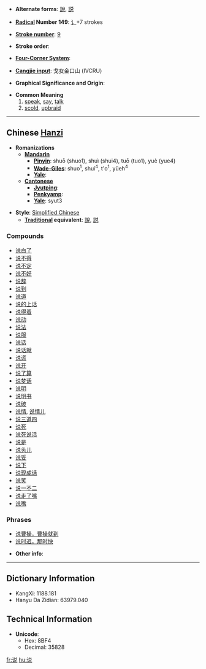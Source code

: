 * '''Alternate forms''': [[說]], [[説]]

* '''[[Wiktionary:Chinese radical index| Radical]] Number 149''': [[Wiktionary:Chinese radical index 讠|讠]]+7 strokes

* '''[[Wiktionary:Chinese total strokes index|Stroke number]]''': [[Wiktionary:Chinese total strokes index 9|9]]

* '''Stroke order''': 

* '''[[Wiktionary:Chinese four corner index|Four-Corner System]]''': 

* '''[[Wiktionary:Chinese Cangjie index|Cangjie input]]''': 戈女金口山 (IVCRU)

* '''Graphical Significance and Origin''': 

* '''Common Meaning'''
*#[[speak]], [[say]], [[talk]]
*# [[scold]], [[upbraid]]

----

== Chinese [[Hanzi]] ==

* '''Romanizations'''
** '''[[Mandarin]]'''
*** '''[[Pinyin]]''': shuō (shuo1), shuì (shui4), tuō (tuo1), yuè (yue4)
*** '''[[Wade-Giles]]''': shuo<sup>1</sup>, shui<sup>4</sup>, t'o<sup>1</sup>, yüeh<sup>4</sup>
*** '''[[Yale]]''': 
** '''[[Cantonese]]'''
*** '''[[Jyutping]]''':
*** '''[[Penkyamp]]''': 
*** '''[[Yale]]''': syut3

* '''Style''': [[Simplified Chinese]] 
** '''[[Traditional Chinese|Traditional]] equivalent''': [[說]], [[説]]

===Compounds===
*[[说白了]]
*[[说不得]]
*[[说不定]]
*[[说不好]]
*[[说辞]]
*[[说到]]
*[[说道]]
*[[说的上话]]
*[[说得着]]
*[[说动]]
*[[说法]]
*[[说服]]
*[[说话]]
*[[说话就]]
*[[说谎]]
*[[说开]]
*[[说了算]]
*[[说梦话]]
*[[说明]]
*[[说明书]]
*[[说破]]
*[[说情]], [[说情儿]]
*[[说三道四]]
*[[说死]]
*[[说死说活]]
*[[说是]]
*[[说头儿]]
*[[说妥]]
*[[说下]]
*[[说现成话]]
*[[说笑]]
*[[说一不二]]
*[[说走了嘴]]
*[[说嘴]]

===Phrases===
*[[说曹操，曹操就到]]
*[[说时迟，那时快]]

* '''Other info''': 

----

== Dictionary Information ==

* KangXi: 1188.181
* Hanyu Da Zidian: 63979.040

== Technical Information ==

* '''Unicode''':
** Hex: 8BF4
** Decimal: 35828

[[fr:说]]
[[hu:说]]